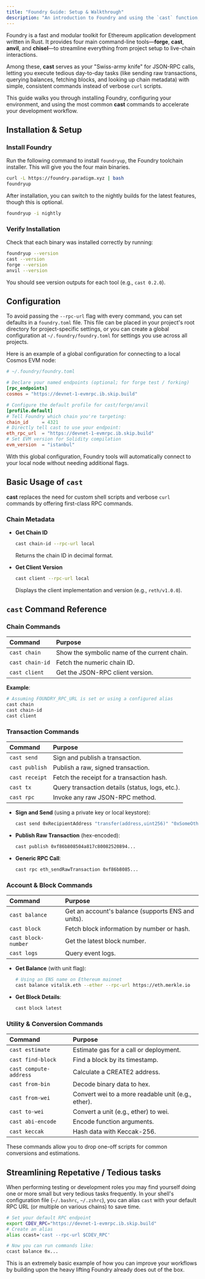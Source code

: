 ```yaml
---
title: "Foundry Guide: Setup & Walkthrough"
description: "An introduction to Foundry and using the `cast` function, replacing complex scripts that may otherwise require multiple rpc calls and other functions in between with a single command."
---
```


Foundry is a fast and modular toolkit for Ethereum application development written in Rust. It provides four main command-line tools—**forge**, **cast**, **anvil**, and **chisel**—to streamline everything from project setup to live-chain interactions.

Among these, **cast** serves as your "Swiss-army knife" for JSON-RPC calls, letting you execute tedious day-to-day tasks (like sending raw transactions, querying balances, fetching blocks, and looking up chain metadata) with simple, consistent commands instead of verbose `curl` scripts.

This guide walks you through installing Foundry, configuring your environment, and using the most common **cast** commands to accelerate your development workflow.

## Installation & Setup

### Install Foundry

Run the following command to install `foundryup`, the Foundry toolchain installer. This will give you the four main binaries.

```bash
curl -L https://foundry.paradigm.xyz | bash
foundryup
```

After installation, you can switch to the nightly builds for the latest features, though this is optional.

```bash
foundryup -i nightly
```

### Verify Installation

Check that each binary was installed correctly by running:

```bash
foundryup --version
cast --version
forge --version
anvil --version
```

You should see version outputs for each tool (e.g., `cast 0.2.0`).

## Configuration

To avoid passing the `--rpc-url` flag with every command, you can set defaults in a `foundry.toml` file. This file can be placed in your project's root directory for project-specific settings, or you can create a global configuration at `~/.foundry/foundry.toml` for settings you use across all projects.

Here is an example of a global configuration for connecting to a local Cosmos EVM node:

```toml
# ~/.foundry/foundry.toml

# Declare your named endpoints (optional; for forge test / forking)
[rpc_endpoints]
cosmos = "https://devnet-1-evmrpc.ib.skip.build"

# Configure the default profile for cast/forge/anvil
[profile.default]
# Tell Foundry which chain you're targeting:
chain_id     = 4321
# Directly tell cast to use your endpoint:
eth_rpc_url  = "https://devnet-1-evmrpc.ib.skip.build"
# Set EVM version for Solidity compilation
evm_version  = "istanbul"
```

With this global configuration, Foundry tools will automatically connect to your local node without needing additional flags.

## Basic Usage of `cast`

**cast** replaces the need for custom shell scripts and verbose `curl` commands by offering first-class RPC commands.

### Chain Metadata

- **Get Chain ID**
  ```bash
  cast chain-id --rpc-url local
  ```
  Returns the chain ID in decimal format.

- **Get Client Version**
  ```bash
  cast client --rpc-url local
  ```
  Displays the client implementation and version (e.g., `reth/v1.0.0`).

## `cast` Command Reference

### Chain Commands

| Command | Purpose |
| :--- | :--- |
| `cast chain` | Show the symbolic name of the current chain. |
| `cast chain-id` | Fetch the numeric chain ID. |
| `cast client` | Get the JSON-RPC client version. |

**Example**:
```bash
# Assuming FOUNDRY_RPC_URL is set or using a configured alias
cast chain
cast chain-id
cast client
```

### Transaction Commands

| Command | Purpose |
| :--- | :--- |
| `cast send` | Sign and publish a transaction. |
| `cast publish` | Publish a raw, signed transaction. |
| `cast receipt` | Fetch the receipt for a transaction hash. |
| `cast tx` | Query transaction details (status, logs, etc.). |
| `cast rpc` | Invoke any raw JSON-RPC method. |

- **Sign and Send** (using a private key or local keystore):
  ```bash
  cast send 0xRecipientAddress "transfer(address,uint256)" "0xSomeOtherAddress,100" --private-key $YOUR_PK
  ```

- **Publish Raw Transaction** (hex-encoded):
  ```bash
  cast publish 0xf86b808504a817c80082520894...
  ```

- **Generic RPC Call**:
  ```bash
  cast rpc eth_sendRawTransaction 0xf86b8085...
  ```

### Account & Block Commands

| Command | Purpose |
| :--- | :--- |
| `cast balance` | Get an account's balance (supports ENS and units). |
| `cast block` | Fetch block information by number or hash. |
| `cast block-number`| Get the latest block number. |
| `cast logs` | Query event logs. |

- **Get Balance** (with unit flag):
  ```bash
  # Using an ENS name on Ethereum mainnet
  cast balance vitalik.eth --ether --rpc-url https://eth.merkle.io
  ```

- **Get Block Details**:
  ```bash
  cast block latest
  ```

### Utility & Conversion Commands

| Command | Purpose |
| :--- | :--- |
| `cast estimate` | Estimate gas for a call or deployment. |
| `cast find-block` | Find a block by its timestamp. |
| `cast compute-address`| Calculate a CREATE2 address. |
| `cast from-bin` | Decode binary data to hex. |
| `cast from-wei` | Convert wei to a more readable unit (e.g., ether). |
| `cast to-wei` | Convert a unit (e.g., ether) to wei. |
| `cast abi-encode` | Encode function arguments. |
| `cast keccak` | Hash data with Keccak-256. |

These commands allow you to drop one-off scripts for common conversions and estimations.

## Streamlining Repetative / Tedious tasks

When performing testing or development roles you may find yourself doing one or more small but very
tedious tasks frequently.
In your shell's configuration file (`~/.bashrc`, `~/.zshrc`), you can alias `cast` with your default RPC URL
(or multiple on various chains) to save time.

```bash
# Set your default RPC endpoint
export CDEV_RPC="https://devnet-1-evmrpc.ib.skip.build"
# Create an alias
alias ccast='cast --rpc-url $CDEV_RPC'

# Now you can run commands like:
ccast balance 0x...
```

This is an extremely basic example of how you can improve your workflows by building upon the heavy lifting Foundry already does out of the box.